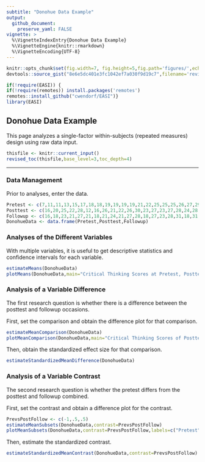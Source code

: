 ```yaml
---
subtitle: "Donohue Data Example"
output:
  github_document:
    preserve_yaml: FALSE
vignette: >
  %\VignetteIndexEntry{Donohue Data Example}
  %\VignetteEngine{knitr::rmarkdown}
  %\VignetteEncoding{UTF-8}
---
```


```r
knitr::opts_chunk$set(fig.width=7, fig.height=5,fig.path='figures/',echo=TRUE,warning=FALSE,message=FALSE)
devtools::source_gist("8e6e5dc401e3fc1042ef7a030f9d19c7",filename='revised_toc.R')
```

```r
if(!require(EASI)) {
if(!require(remotes)) install.packages('remotes')
remotes::install_github("cwendorf/EASI")}
library(EASI)
```

## Donohue Data Example

This page analyzes a single-factor within-subjects (repeated measures) design using raw data input.

```r
thisfile <- knitr::current_input()
revised_toc(thisfile,base_level=3,toc_depth=4)
```

---

### Data Management

Prior to analyses, enter the data.

```r
Pretest <- c(7,11,11,13,15,17,18,18,19,19,19,19,21,22,25,25,25,26,27,29)
Posttest <- c(16,20,25,22,28,12,16,26,21,22,26,30,23,27,23,27,28,24,28,28)
Followup <- c(16,18,23,21,27,21,18,21,24,21,27,28,18,27,23,28,31,18,31,27)
DonohueData <- data.frame(Pretest,Posttest,Followup)
```

### Analyses of the Different Variables

With multiple variables, it is useful to get descriptive statistics and confidence intervals for each variable.

```r
estimateMeans(DonohueData)
plotMeans(DonohueData,main="Critical Thinking Scores at Pretest, Posttest, and Followup",ylab="Critical Thinking Score",ylim=c(0,30),values=FALSE)
```
 
### Analysis of a Variable Difference

The first research question is whether there is a difference between the posttest and followup occasions.

First, set the comparison and obtain the difference plot for that comparison.

```r
estimateMeanComparison(DonohueData)
plotMeanComparison(DonohueData,main="Critical Thinking Scores of Posttest vs Followup",ylab="Critical Thinking Score",ylim=c(0,30),values=FALSE)
```

Then, obtain the standardized effect size for that comparison.

```r
estimateStandardizedMeanDifference(DonohueData)
```

### Analysis of a Variable Contrast

The second research question is whether the pretest differs from the posttest and followup combined.

First, set the contrast and obtain a difference plot for the contrast.

```r
PrevsPostFollow <- c(-1,.5,.5)
estimateMeanSubsets(DonohueData,contrast=PrevsPostFollow)
plotMeanSubsets(DonohueData,contrast=PrevsPostFollow,labels=c("Pretest","Post&Follow"),main="Critical Thinking Scores of Prestest vs Posttest and Followup Combined",ylab="Critical Thinking Score",ylim=c(0,30),values=FALSE)
```

Then, estimate the standardized contrast.

```r
estimateStandardizedMeanContrast(DonohueData,contrast=PrevsPostFollow)
```
